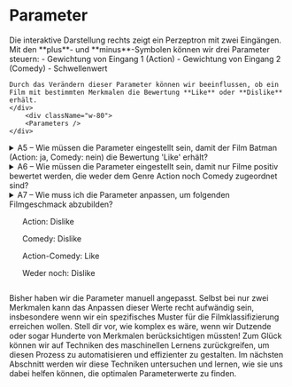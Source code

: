 
# Parameter
<div className="flex md:flex-col">
    <div className="flex-1">
    Die interaktive Darstellung rechts zeigt ein Perzeptron mit zwei Eingängen. Mit den **plus**- und **minus**-Symbolen können wir drei Parameter steuern:
    - Gewichtung von Eingang 1 (Action)
    - Gewichtung von Eingang 2 (Comedy)
    - Schwellenwert

    Durch das Verändern dieser Parameter können wir beeinflussen, ob ein Film mit bestimmten Merkmalen die Bewertung **Like** oder **Dislike** erhält.
    </div>
        <div className="w-80">
        <Parameters />
    </div>
</div>

<details>
<summary className="cursor-pointer" style={{fontWeight: "bold"}}>A5 – Wie müssen die Parameter eingestellt sein, damit der Film Batman (Action: ja, Comedy: nein) die Bewertung 'Like' erhält?</summary>
Die Gewichtung von Eingang 1 muss mindestens 1 Einheit größer sein als der Schwellenwert, zum Beispiel:
```
- Gewichtung 1:  2, Schwellenwert:  1 (oder kleiner)
- Gewichtung 1: -1, Schwellenwert: -2 (oder kleiner)
```
Die Gewichtung von Eingang 2 ist für den Film Batman irrelevant, da die Comedy-Eigenschaft bei diesem Film nicht aktiv ist.
</details>

<details>
<summary className="cursor-pointer" style={{fontWeight: "bold"}}>A6 – Wie müssen die Parameter eingestellt sein, damit nur Filme positiv bewertet werden, die weder dem Genre Action noch Comedy zugeordnet sind?</summary>
Der Schwellenwert sollte höchstens -1 sein, um Filme ohne Genre-Eigenschaft zu berücksichtigen. Beide Gewichtungen sollten ebenfalls negativ sein, damit die gewichtete Summe unter dem Schwellenwert liegt, wenn ein Eingang aktiv ist.
</details>

<details>
<summary className="cursor-pointer" style={{fontWeight: "bold"}}>A7 – Wie muss ich die Parameter anpassen, um folgenden Filmgeschmack abzubilden?<ul>Action: Dislike</ul><ul>Comedy: Dislike</ul><ul>Action-Comedy: Like</ul><ul>Weder noch: Dislike</ul></summary>
Der Schwellenwert muss niedriger als die Summe der beiden Gewichtungen sein und sollte mindestens so hoch wie die einzelnen Gewichtungen sein. Ein möglicher Satz von Parametern könnte beispielsweise folgendermaßen aussehen:
```
- Gewichtung 1:  1
- Gewichtung 2:  1
- Schwellenwert: 1
```
</details>

Bisher haben wir die Parameter manuell angepasst. Selbst bei nur zwei Merkmalen kann das Anpassen dieser Werte recht aufwändig sein, insbesondere wenn wir ein spezifisches Muster für die Filmklassifizierung erreichen wollen. Stell dir vor, wie komplex es wäre, wenn wir Dutzende oder sogar Hunderte von Merkmalen berücksichtigen müssten! Zum Glück können wir auf Techniken des maschinellen Lernens zurückgreifen, um diesen Prozess zu automatisieren und effizienter zu gestalten. Im nächsten Abschnitt werden wir diese Techniken untersuchen und lernen, wie sie uns dabei helfen können, die optimalen Parameterwerte zu finden.